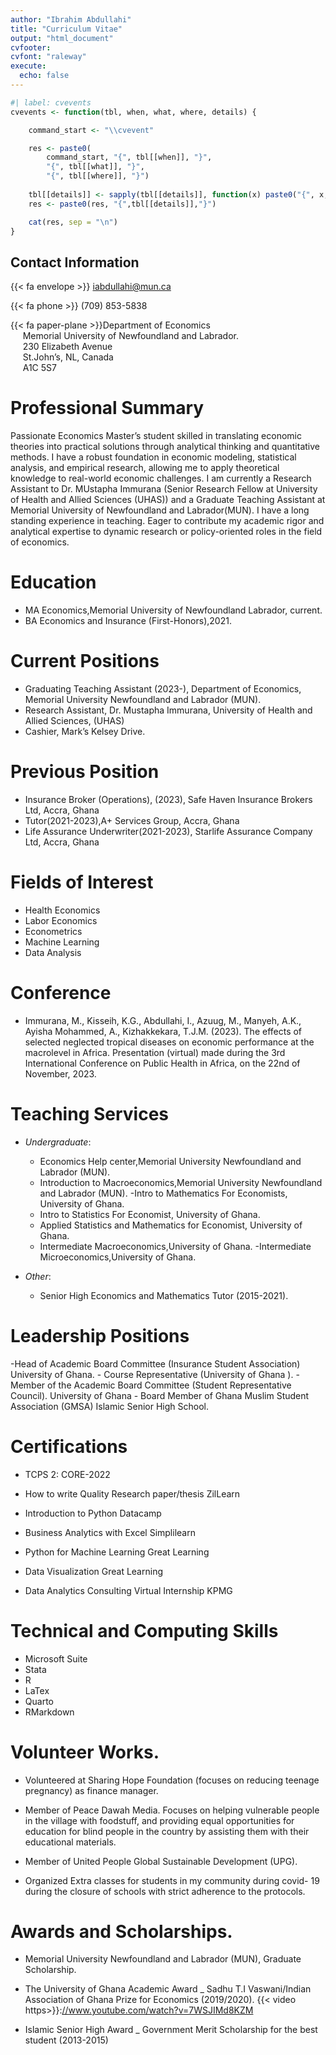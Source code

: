 ```yaml
---
author: "Ibrahim Abdullahi"
title: "Curriculum Vitae"
output: "html_document"
cvfooter:
cvfont: "raleway"
execute:
  echo: false
---
```


```r
#| label: cvevents
cvevents <- function(tbl, when, what, where, details) {

    command_start <- "\\cvevent"

    res <- paste0(
        command_start, "{", tbl[[when]], "}", 
        "{", tbl[[what]], "}",
        "{", tbl[[where]], "}")
    
    tbl[[details]] <- sapply(tbl[[details]], function(x) paste0("{", x, "}", collapse = ","))
    res <- paste0(res, "{",tbl[[details]],"}")

    cat(res, sep = "\n")
}
```

## Contact Information

{{< fa envelope >}} [iabdullahi@mun.ca](mailto:iabdullahi@mun.ca)

{{< fa phone >}} (709) 853-5838

{{< fa paper-plane >}}Department of Economics   
&nbsp;&nbsp;&nbsp;&nbsp; Memorial University of Newfoundland and Labrador.  
&nbsp;&nbsp;&nbsp;&nbsp; 230 Elizabeth Avenue   
&nbsp;&nbsp;&nbsp;&nbsp; St.John's, NL, Canada   
&nbsp;&nbsp;&nbsp;&nbsp; A1C 5S7

# Professional Summary

Passionate Economics Master's student skilled in translating economic theories into practical solutions through analytical thinking and quantitative methods. I have a robust foundation in economic modeling, statistical analysis, and empirical research, allowing me to apply theoretical knowledge to real-world economic challenges. I am currently a Research Assistant to Dr. MUstapha Immurana (Senior Research Fellow at University of Health and Allied Sciences (UHAS)) and a Graduate Teaching Assistant at Memorial University of Newfoundland and Labrador(MUN). I have a long standing experience in teaching. Eager to contribute my academic rigor and analytical expertise to dynamic research or policy-oriented roles in the field of economics. 


# Education

- MA Economics,Memorial University of Newfoundland Labrador, current.
- BA Economics and Insurance (First-Honors),2021.


# Current Positions

- Graduating Teaching Assistant (2023-), Department of Economics, Memorial University Newfoundland and Labrador (MUN).
- Research Assistant, Dr. Mustapha Immurana, University of Health and Allied Sciences, (UHAS)
- Cashier, Mark's Kelsey Drive.

# Previous Position

- Insurance Broker (Operations), (2023), Safe Haven Insurance Brokers Ltd, Accra, Ghana
- Tutor(2021-2023),A+ Services Group, Accra, Ghana
- Life Assurance Underwriter(2021-2023), Starlife Assurance Company Ltd, Accra, Ghana

# Fields of Interest
- Health Economics
- Labor Economics
- Econometrics
- Machine Learning
- Data Analysis

# Conference
- Immurana, M., Kisseih, K.G.,  Abdullahi, I., Azuug, M., Manyeh, A.K., Ayisha Mohammed, A.,  Kizhakkekara, T.J.M. (2023). The effects of selected neglected tropical diseases on economic performance at the macrolevel in Africa. Presentation (virtual) made during the 3rd International Conference on Public Health in Africa, on the 22nd of November, 2023.

# Teaching Services

- *Undergraduate*:
  
  - Economics Help center,Memorial University Newfoundland and Labrador (MUN).
  - Introduction to Macroeconomics,Memorial University Newfoundland and Labrador (MUN).
  -Intro to Mathematics For Economists, University of Ghana.
  - Intro to Statistics For Economist, University of Ghana.
  - Applied Statistics and Mathematics for Economist, University of Ghana.
  - Intermediate Macroeconomics,University of Ghana.
  -Intermediate Microeconomics,University of Ghana.
  
- *Other*:

  - Senior High Economics and Mathematics Tutor (2015-2021).

# Leadership Positions

-Head of Academic Board Committee (Insurance Student Association)
University of Ghana.
- Course Representative (University of Ghana ).
- Member of the Academic Board Committee (Student Representative Council).
University of Ghana
- Board Member of Ghana Muslim Student Association (GMSA)
Islamic Senior High School.


# Certifications

- TCPS 2: CORE-2022

- How to write Quality Research paper/thesis ZilLearn

- Introduction to Python Datacamp
- Business Analytics with Excel Simplilearn

- Python for Machine Learning Great Learning

- Data Visualization Great Learning

- Data Analytics Consulting Virtual Internship KPMG

# Technical and Computing Skills

- Microsoft Suite
- Stata
- R
- LaTex
- Quarto
- RMarkdown

# Volunteer Works.

- Volunteered at Sharing Hope Foundation (focuses on reducing teenage pregnancy) as finance
manager.

- Member of Peace Dawah Media. Focuses on helping vulnerable people in the village with foodstuff,
and providing equal opportunities for education for blind people in the country by assisting them
with their educational materials.

- Member of United People Global Sustainable Development (UPG).

- Organized Extra classes for students in my community during covid- 19 during the closure of
schools with strict adherence to the protocols.

# Awards and Scholarships.

- Memorial University Newfoundland and Labrador (MUN), Graduate Scholarship.

- The University of Ghana Academic Award _ Sadhu T.I Vaswani/Indian Association of Ghana
Prize for Economics (2019/2020).
{{< video https>}}:[//www.youtube.com/watch?v=7WSJIMd8KZM](youtubeto:www.youtube.com/watch?v=7WSJIMd8KZM)

- Islamic Senior High Award _ Government Merit Scholarship for the best student (2013-2015)





